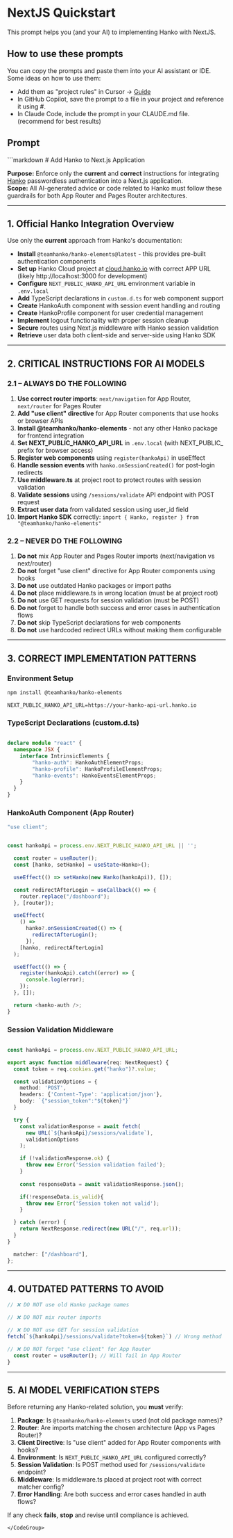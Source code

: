 # NextJS Quickstart

This prompt helps you (and your AI) to implementing Hanko with NextJS.

## How to use these prompts

You can copy the prompts and paste them into your AI assistant or IDE. Some ideas on how to use them:

- Add them as "project rules" in Cursor -> [Guide](https://docs.cursor.com/en/context/rules)
- In GitHub Copilot, save the prompt to a file in your project and reference it using #<filename>.
- In Claude Code, include the prompt in your CLAUDE.md file. (recommend for best results)

## Prompt
<CodeGroup>
```markdown
# Add Hanko to Next.js Application

**Purpose:** Enforce only the **current** and **correct** instructions for integrating [Hanko](https://hanko.io/) passwordless authentication into a Next.js application.  
**Scope:** All AI-generated advice or code related to Hanko must follow these guardrails for both App Router and Pages Router architectures.

---

## **1. Official Hanko Integration Overview**

Use only the **current** approach from Hanko's documentation:

- **Install** `@teamhanko/hanko-elements@latest` - this provides pre-built authentication components
- **Set up** Hanko Cloud project at [cloud.hanko.io](https://cloud.hanko.io/) with correct APP URL (likely http://localhost:3000 for development)
- **Configure** `NEXT_PUBLIC_HANKO_API_URL` environment variable in `.env.local`
- **Add** TypeScript declarations in `custom.d.ts` for web component support
- **Create** HankoAuth component with session event handling and routing
- **Create** HankoProfile component for user credential management
- **Implement** logout functionality with proper session cleanup
- **Secure** routes using Next.js middleware with Hanko session validation
- **Retrieve** user data both client-side and server-side using Hanko SDK

---

## **2. CRITICAL INSTRUCTIONS FOR AI MODELS**

### **2.1 – ALWAYS DO THE FOLLOWING**

1. **Use correct router imports**: `next/navigation` for App Router, `next/router` for Pages Router
2. **Add "use client" directive** for App Router components that use hooks or browser APIs
3. **Install @teamhanko/hanko-elements** - not any other Hanko package for frontend integration
4. **Set NEXT_PUBLIC_HANKO_API_URL** in `.env.local` (with NEXT_PUBLIC_ prefix for browser access)
5. **Register web components** using `register(hankoApi)` in useEffect
6. **Handle session events** with `hanko.onSessionCreated()` for post-login redirects
7. **Use middleware.ts** at project root to protect routes with session validation
8. **Validate sessions** using `/sessions/validate` API endpoint with POST request
9. **Extract user data** from validated session using user_id field
10. **Import Hanko SDK** correctly: `import { Hanko, register } from "@teamhanko/hanko-elements"`

### **2.2 – NEVER DO THE FOLLOWING**

1. **Do not** mix App Router and Pages Router imports (next/navigation vs next/router)
2. **Do not** forget "use client" directive for App Router components using hooks
3. **Do not** use outdated Hanko packages or import paths
4. **Do not** place middleware.ts in wrong location (must be at project root)
5. **Do not** use GET requests for session validation (must be POST)
6. **Do not** forget to handle both success and error cases in authentication flows
7. **Do not** skip TypeScript declarations for web components
8. **Do not** use hardcoded redirect URLs without making them configurable

---

## **3. CORRECT IMPLEMENTATION PATTERNS**

### **Environment Setup**
```bash
npm install @teamhanko/hanko-elements
```

```env
NEXT_PUBLIC_HANKO_API_URL=https://your-hanko-api-url.hanko.io
```

### **TypeScript Declarations (custom.d.ts)**
```typescript

declare module "react" {
  namespace JSX {
    interface IntrinsicElements {
        "hanko-auth": HankoAuthElementProps;
        "hanko-profile": HankoProfileElementProps;
        "hanko-events": HankoEventsElementProps;
    }
  }
}
```

### **HankoAuth Component (App Router)**
```typescript
"use client";


const hankoApi = process.env.NEXT_PUBLIC_HANKO_API_URL || '';

  const router = useRouter();
  const [hanko, setHanko] = useState<Hanko>();

  useEffect(() => setHanko(new Hanko(hankoApi)), []);

  const redirectAfterLogin = useCallback(() => {
    router.replace("/dashboard");
  }, [router]);

  useEffect(
    () =>
      hanko?.onSessionCreated(() => {
        redirectAfterLogin();
      }),
    [hanko, redirectAfterLogin]
  );

  useEffect(() => {
    register(hankoApi).catch((error) => {
      console.log(error);
    });
  }, []);

  return <hanko-auth />;
}
```

### **Session Validation Middleware**
```typescript

const hankoApi = process.env.NEXT_PUBLIC_HANKO_API_URL;

export async function middleware(req: NextRequest) {
  const token = req.cookies.get("hanko")?.value;

  const validationOptions = {
    method: 'POST',
    headers: {'Content-Type': 'application/json'},
    body: `{"session_token":"${token}"}`
  }

  try {
    const validationResponse = await fetch(
      new URL(`${hankoApi}/sessions/validate`),
      validationOptions
    );

    if (!validationResponse.ok) {
      throw new Error('Session validation failed');
    }
    
    const responseData = await validationResponse.json();

    if(!responseData.is_valid){
      throw new Error('Session token not valid');
    }

  } catch (error) {
    return NextResponse.redirect(new URL("/", req.url));
  }
}

  matcher: ["/dashboard"],
};
```

---

## **4. OUTDATED PATTERNS TO AVOID**

```typescript
// ❌ DO NOT use old Hanko package names

// ❌ DO NOT mix router imports

// ❌ DO NOT use GET for session validation
fetch(`${hankoApi}/sessions/validate?token=${token}`) // Wrong method

// ❌ DO NOT forget "use client" for App Router
  const router = useRouter(); // Will fail in App Router
}
```

---

## **5. AI MODEL VERIFICATION STEPS**

Before returning any Hanko-related solution, you **must** verify:

1. **Package**: Is `@teamhanko/hanko-elements` used (not old package names)?
2. **Router**: Are imports matching the chosen architecture (App vs Pages Router)?
3. **Client Directive**: Is "use client" added for App Router components with hooks?
4. **Environment**: Is `NEXT_PUBLIC_HANKO_API_URL` configured correctly?
5. **Session Validation**: Is POST method used for `/sessions/validate` endpoint?
6. **Middleware**: Is middleware.ts placed at project root with correct matcher config?
7. **Error Handling**: Are both success and error cases handled in auth flows?

If any check **fails**, **stop** and revise until compliance is achieved.
```
</CodeGroup>

